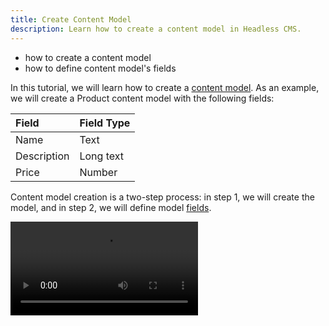 ```yaml
---
title: Create Content Model
description: Learn how to create a content model in Headless CMS.
---
```



<Alert type="success" title="WHAT YOU'LL LEARN">

- how to create a content model
- how to define content model's fields

</Alert>

In this tutorial, we will learn how to create a [content model](/docs/{version}/user-guides/essentials/glossary#content-model).
As an example, we will create a Product content model with the following fields:

| Field       | Field Type |
| :---------- | :--------- |
| Name        | Text       |
| Description | Long text  |
| Price       | Number     |

Content model creation is a two-step process: in step 1, we will create the model, and in step 2,
we will define model [fields](/docs/{version}/user-guides/essentials/glossary#field-field-type).

<Video src={createContent} controls={true} />

## Step 1: Create Content Model

1. From the **Side Menu**, Click **Headless CMS** > **Models**.
2. Click **+ NEW MODEL**.

   ✔️ The New Content Model screen opens.

3. In the **Name** textbox, type **Product**.
4. In the **Content model group** drop-down, if you have already created a group, select that group; else select **Ungrouped**.
5. In the **Description** textbox, type **Demo Product Content Model**.
6. Click **+ CREATE MODEL**.

   ✔️ Screen to configure the content model's fields opens.

## Step 2: Define fields

1. Drag and drop the **TEXT** field in the **EDIT** tab.

   ✔️ **Field Settings - Text** screen opens.

2. In the **Label** textbox, type **Name** and click **SAVE FIELD**.

3. Drag and drop the **LONG TEXT** field in the **EDIT** tab.

   ✔️ **Field Settings - Long Text** screen opens.

4. In the **Label** textbox, type **Description** and click **SAVE FIELD**.

5. Drag and drop the **Number** field in the **EDIT** tab.

   ✔️ **Field Settings - Number** screen opens.

6. In the **Label** textbox, type **Price** and click **SAVE FIELD**.

7. Click **SAVE**.

8. Congratulations! You have created your first content model.

## Additional Information

### Field Validation

You can add various validations to a field from the **VALIDATORS** tab on the **Field Settings** screen.
Depending on the field type, you can add different types of validations to your field.

![Field Validators](./assets/create-content-model/field-validators.png)
